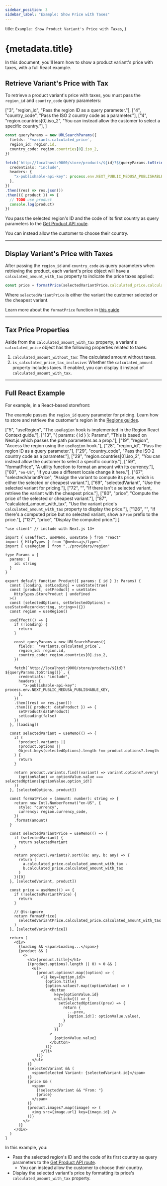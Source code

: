 ```yaml
---
sidebar_position: 3
sidebar_label: "Example: Show Price with Taxes"
---
```


  title: `Example: Show Product Variant's Price with Taxes`,
}

# {metadata.title}

In this document, you'll learn how to show a product variant's price with taxes, with a full React example.

## Retrieve Variant's Price with Tax

To retrieve a product variant's price with taxes, you must pass the `region_id` and `country_code` query parameters:

  ["3", "region_id", "Pass the region ID as a query parameter."],
  ["4", "country_code", "Pass the ISO 2 country code as a parameter."],
  ["4", "region.countries[0].iso_2", "You can instead allow the customer to select a specific country."],
]

```ts highlights={fetchHighlights}
const queryParams = new URLSearchParams({
  fields: `*variants.calculated_price`,
  region_id: region.id,
  country_code: region.countries[0].iso_2,
})

fetch(`http://localhost:9000/store/products/${id}?${queryParams.toString()}`, {
  credentials: "include",
  headers: {
    "x-publishable-api-key": process.env.NEXT_PUBLIC_MEDUSA_PUBLISHABLE_KEY,
  },
})
.then((res) => res.json())
.then(({ product }) => {
  // TODO use product
  console.log(product)
})
```

You pass the selected region's ID and the code of its first country as query parameters to the [Get Product API route](!api!/store#products_getproductsid).

<Note title="Tip">

You can instead allow the customer to choose their country.

</Note>

---

## Display Variant's Price with Taxes

After passing the `region_id` and `country_code` as query parameters when retrieving the product, each variant's price object will have a `calculated_amount_with_tax` property to indicate the price taxes applied:

```ts
const price = formatPrice(selectedVariantPrice.calculated_price.calculated_amount_with_tax)
```

Where `selectedVariantPrice` is either the variant the customer selected or the cheapest variant.

<Note title="Tip">

Learn more about the `formatPrice` function in [this guide](../show-price/page.mdx#price-formatting)

</Note>

---

## Tax Price Properties

Aside from the `calculated_amount_with_tax` property, a variant's `calculated_price` object has the following properties related to taxes:

1. `calculated_amount_without_tax`: The calculated amount without taxes.
2. `is_calculated_price_tax_inclusive`: Whether the `calculated_amount` property includes taxes. If enabled, you can display it instead of `calculated_amount_with_tax`.

---

## Full React Example

For example, in a React-based storefront:

<Note>

The example passes the `region_id` query parameter for pricing. Learn how to store and retrieve the customer's region in the [Regions guides](../../../../regions/context/page.mdx).

</Note>

  ["5", "useRegion", "The `useRegion` hook is implemented in the Region React Context guide."],
  ["13", "{ params: { id } }: Params", "This is based on Next.js which passes the path parameters as a prop."],
  ["19", "region", "Access the region using the `useRegion` hook."],
  ["28", "region_id", "Pass the region ID as a query parameter."],
  ["29", "country_code", "Pass the ISO 2 country code as a parameter."],
  ["29", "region.countries[0].iso_2", "You can instead allow the customer to select a specific country."],
  ["59", "formatPrice", "A utility function to format an amount with its currency."],
  ["60", `"en-US"`, "If you use a different locale change it here."],
  ["67", "selectedVariantPrice", "Assign the variant to compute its price, which is either the selected or cheapest variant."],
  ["69", "selectedVariant", "Use the selected variant for pricing."],
  ["72", "", "If there isn't a selected variant, retrieve the variant with the cheapest price."],
  ["80", "price", "Compute the price of the selected or cheapest variant."],
  ["87", "calculated_amount_with_tax", "Use the variant price's `calculated_amount_with_tax` property to display the price."],
  ["126", "", "If there's a computed price but no selected variant, show a `From` prefix to the price."],
  ["127", "price", "Display the computed price."]
]

```tsx highlights={taxHighlight}
"use client" // include with Next.js 13+

import { useEffect, useMemo, useState } from "react"
import { HttpTypes } from "@medusajs/types"
import { useRegion } from "../providers/region"

type Params = {
  params: {
    id: string
  }
}

export default function Product({ params: { id } }: Params) {
  const [loading, setLoading] = useState(true)
  const [product, setProduct] = useState<
    HttpTypes.StoreProduct | undefined
  >()
  const [selectedOptions, setSelectedOptions] = useState<Record<string, string>>({})
  const region = useRegion()

  useEffect(() => {
    if (!loading) {
      return 
    }

    const queryParams = new URLSearchParams({
      fields: `*variants.calculated_price`,
      region_id: region.id,
      country_code: region.countries[0].iso_2,
    })

    fetch(`http://localhost:9000/store/products/${id}?${queryParams.toString()}`, {
      credentials: "include",
      headers: {
        "x-publishable-api-key": process.env.NEXT_PUBLIC_MEDUSA_PUBLISHABLE_KEY,
      },
    })
    .then((res) => res.json())
    .then(({ product: dataProduct }) => {
      setProduct(dataProduct)
      setLoading(false)
    })
  }, [loading])

  const selectedVariant = useMemo(() => {
    if (
      !product?.variants ||
      !product.options || 
      Object.keys(selectedOptions).length !== product.options?.length
    ) {
      return
    }

    return product.variants.find((variant) => variant.options?.every(
      (optionValue) => optionValue.value === selectedOptions[optionValue.option_id!]
    ))
  }, [selectedOptions, product])

  const formatPrice = (amount: number): string => {
    return new Intl.NumberFormat("en-US", {
      style: "currency",
      currency: region.currency_code,
    })
    .format(amount)
  }

  const selectedVariantPrice = useMemo(() => {
    if (selectedVariant) {
      return selectedVariant
    }

    return product?.variants?.sort((a: any, b: any) => {
      return (
        a.calculated_price.calculated_amount_with_tax -
        b.calculated_price.calculated_amount_with_tax
      )
    })[0]
  }, [selectedVariant, product])

  const price = useMemo(() => {
    if (!selectedVariantPrice) {
      return
    }

    // @ts-ignore
    return formatPrice(
      selectedVariantPrice.calculated_price.calculated_amount_with_tax
    )
  }, [selectedVariantPrice])

  return (
    <div>
      {loading && <span>Loading...</span>}
      {product && (
        <>
          <h1>{product.title}</h1>
          {(product.options?.length || 0) > 0 && (
            <ul>
              {product.options!.map((option) => (
                <li key={option.id}>
                  {option.title}
                  {option.values?.map((optionValue) => (
                    <button 
                      key={optionValue.id}
                      onClick={() => {
                        setSelectedOptions((prev) => {
                          return {
                            ...prev,
                            [option.id!]: optionValue.value!,
                          }
                        })
                      }}
                    >
                      {optionValue.value}
                    </button>
                  ))}
                </li>
              ))}
            </ul>
          )}
          {selectedVariant && (
            <span>Selected Variant: {selectedVariant.id}</span>
          )}
          {price && (
            <span>
              {!selectedVariant && "From: "}
              {price}
            </span>
          )}
          {product.images?.map((image) => (
            <img src={image.url} key={image.id} />
          ))}
        </>
      )}
    </div>
  )
}
```

In this example, you:

- Pass the selected region's ID and the code of its first country as query parameters to the [Get Product API route](!api!/store#products_getproductsid).
    - You can instead allow the customer to choose their country.
- Display the selected variant's price by formatting its price's `calculated_amount_with_tax` property.
